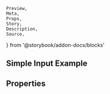     Preview,
    Meta,
    Props,
    Story,
    Description,
    Source,
} from '@storybook/addon-docs/blocks'

<Meta title="Atoms|Input" component={Input} />

<Description of={Input} />

## Simple Input Example

<Preview>
    <Story name="sample">
        <Sample />
    </Story>
</Preview>

## Properties

<Props of={Input} />
